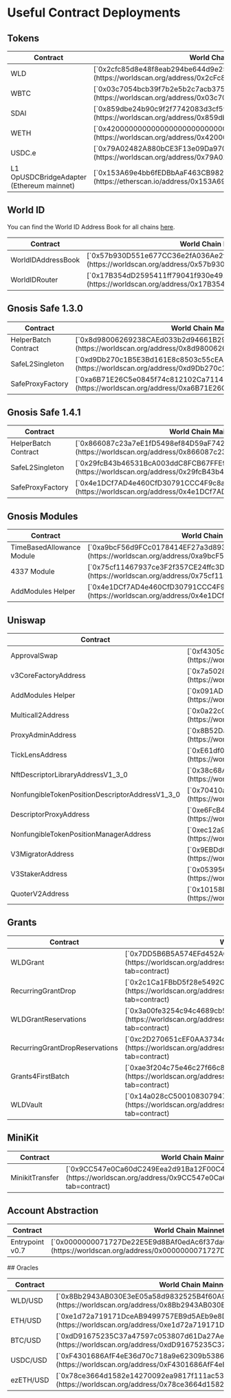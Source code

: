 # Useful Contract Deployments

## Tokens

<table>
	<thead>
		<tr>
			<th>Contract</th>
			<th>World Chain Mainnet Address</th>
		</tr>
	</thead>
	<tbody>
		<tr>
			<td className="align-middle">WLD</td>
			<td className="align-middle">
				[`0x2cfc85d8e48f8eab294be644d9e25c3030863003`](https://worldscan.org/address/0x2cFc85d8E48F8EAB294be644d9E25C3030863003)
			</td>
		</tr>
		<tr>
			<td className="align-middle">WBTC</td>
			<td className="align-middle">
				[`0x03c7054bcb39f7b2e5b2c7acb37583e32d70cfa3`](https://worldscan.org/address/0x03c7054bcb39f7b2e5b2c7acb37583e32d70cfa3)
			</td>
		</tr>
		<tr>
			<td className="align-middle">SDAI</td>
			<td className="align-middle">
				[`0x859dbe24b90c9f2f7742083d3cf59ca41f55be5d`](https://worldscan.org/address/0x859dbe24b90c9f2f7742083d3cf59ca41f55be5d)
			</td>
		</tr>
		<tr>
			<td className="align-middle">WETH</td>
			<td className="align-middle">
				[`0x4200000000000000000000000000000000000006`](https://worldscan.org/address/0x4200000000000000000000000000000000000006)
			</td>
		</tr>
		<tr>
			<td className="align-middle">USDC.e</td>
			<td className="align-middle">
				[`0x79A02482A880bCE3F13e09Da970dC34db4CD24d1`](https://worldscan.org/address/0x79A02482A880bCE3F13e09Da970dC34db4CD24d1)
			</td>
		</tr>
		<tr>
			<td className="align-middle">L1 OpUSDCBridgeAdapter (Ethereum mainnet)</td>
			<td className="align-middle">
				[`0x153A69e4bb6fEDBbAaF463CB982416316c84B2dB`](https://etherscan.io/address/0x153A69e4bb6fEDBbAaF463CB982416316c84B2dB)
			</td>
		</tr>
	</tbody>
</table>

## World ID

You can find the World ID Address Book for all chains [here](https://docs.world.org/world-id/reference/address-book).

<table>
	<thead>
		<tr>
			<th>Contract</th>
			<th>World Chain Mainnet Address</th>
		</tr>
	</thead>
	<tbody>
		<tr>
			<td className="align-middle">WorldIDAddressBook</td>
			<td className="align-middle">
				[`0x57b930D551e677CC36e2fA036Ae2fe8FdaE0330D`](https://worldscan.org/address/0x57b930D551e677CC36e2fA036Ae2fe8FdaE0330D)
			</td>
		</tr>
		<tr>
			<td className="align-middle">WorldIDRouter</td>
			<td className="align-middle">
				[`0x17B354dD2595411ff79041f930e491A4Df39A278`](https://worldscan.org/address/0x17B354dD2595411ff79041f930e491A4Df39A278)
			</td>
		</tr>
	</tbody>
</table>

## **Gnosis Safe 1.3.0**

<table>
	<thead>
		<tr>
			<th>Contract</th>
			<th>World Chain Mainnet Address</th>
		</tr>
	</thead>
	<tbody>
		<tr>
			<td className="align-middle">HelperBatch Contract</td>
			<td className="align-middle">
				[`0x8d98006269238CAEd033b2d94661B29312AD09b7`](https://worldscan.org/address/0x8d98006269238CAEd033b2d94661B29312AD09b7)
			</td>
		</tr>
		<tr>
			<td className="align-middle">SafeL2Singleton</td>
			<td className="align-middle">
				[`0xd9Db270c1B5E3Bd161E8c8503c55cEABeE709552`](https://worldscan.org/address/0xd9Db270c1B5E3Bd161E8c8503c55cEABeE709552)
			</td>
		</tr>
		<tr>
			<td className="align-middle">SafeProxyFactory</td>
			<td className="align-middle">
				[`0xa6B71E26C5e0845f74c812102Ca7114b6a896AB2`](https://worldscan.org/address/0xa6B71E26C5e0845f74c812102Ca7114b6a896AB2)
			</td>
		</tr>
	</tbody>
</table>

## **Gnosis Safe 1.4.1**

<table>
	<thead>
		<tr>
			<th>Contract</th>
			<th>World Chain Mainnet Address</th>
		</tr>
	</thead>
	<tbody>
		<tr>
			<td className="align-middle">HelperBatch Contract</td>
			<td className="align-middle">
				[`0x866087c23a7eE1fD5498ef84D59aF742f3d4b322`](https://worldscan.org/address/0x866087c23a7eE1fD5498ef84D59aF742f3d4b322)
			</td>
		</tr>
		<tr>
			<td className="align-middle">SafeL2Singleton</td>
			<td className="align-middle">
				[`0x29fcB43b46531BcA003ddC8FCB67FFE91900C762`](https://worldscan.org/address/0x29fcB43b46531BcA003ddC8FCB67FFE91900C762)
			</td>
		</tr>
		<tr>
			<td className="align-middle">SafeProxyFactory</td>
			<td className="align-middle">
				[`0x4e1DCf7AD4e460CfD30791CCC4F9c8a4f820ec67`](https://worldscan.org/address/0x4e1DCf7AD4e460CfD30791CCC4F9c8a4f820ec67)
			</td>
		</tr>
	</tbody>
</table>

## **Gnosis Modules**

<table>
	<thead>
		<tr>
			<th>Contract</th>
			<th>World Chain Mainnet Address</th>
		</tr>
	</thead>
	<tbody>
		<tr>
			<td className="align-middle">TimeBasedAllowance Module</td>
			<td className="align-middle">
				[`0xa9bcF56d9FCc0178414EF27a3d893C9469e437B7`](https://worldscan.org/address/0xa9bcF56d9FCc0178414EF27a3d893C9469e437B7)
			</td>
		</tr>
		<tr>
			<td className="align-middle">4337 Module</td>
			<td className="align-middle">
				[`0x75cf11467937ce3F2f357CE24ffc3DBF8fD5c226`](https://worldscan.org/address/0x75cf11467937ce3F2f357CE24ffc3DBF8fD5c226)
			</td>
		</tr>
		<tr>
			<td className="align-middle">AddModules Helper</td>
			<td className="align-middle">
				[`0x4e1DCf7AD4e460CfD30791CCC4F9c8a4f820ec67`](https://worldscan.org/address/0x4e1DCf7AD4e460CfD30791CCC4F9c8a4f820ec67)
			</td>
		</tr>
	</tbody>
</table>

## Uniswap

<table>
	<thead>
		<tr>
			<th>Contract</th>
			<th>World Chain Mainnet Address</th>
		</tr>
	</thead>
	<tbody>
		<tr>
			<td className="align-middle">ApprovalSwap</td>
			<td className="align-middle">
				[`0xf4305dd6256dc2b0d07caaf2953688defbc86e9d`](https://worldscan.org/address/0xf4305dd6256dc2b0d07caaf2953688defbc86e9d)
			</td>
		</tr>
		<tr>
			<td className="align-middle">v3CoreFactoryAddress</td>
			<td className="align-middle">
				[`0x7a5028BDa40e7B173C278C5342087826455ea25a`](https://worldscan.org/address/0x7a5028BDa40e7B173C278C5342087826455ea25a)
			</td>
		</tr>
		<tr>
			<td className="align-middle">AddModules Helper</td>
			<td className="align-middle">
				[`0x091AD9e2e6e5eD44c1c66dB50e49A601F9f36cF6`](https://worldscan.org/address/0x091AD9e2e6e5eD44c1c66dB50e49A601F9f36cF6)
			</td>
		</tr>
		<tr>
			<td className="align-middle">Multicall2Address</td>
			<td className="align-middle">
				[`0x0a22c04215c97E3F532F4eF30e0aD9458792dAB9`](https://worldscan.org/address/0x0a22c04215c97E3F532F4eF30e0aD9458792dAB9)
			</td>
		</tr>
		<tr>
			<td className="align-middle">ProxyAdminAddress</td>
			<td className="align-middle">
				[`0x8B52DaCB7B5d9A959CDcD5419061c0eDD1296c29`](https://worldscan.org/address/0x8B52DaCB7B5d9A959CDcD5419061c0eDD1296c29)
			</td>
		</tr>
		<tr>
			<td className="align-middle">TickLensAddress</td>
			<td className="align-middle">
				[`0xE61df0CaC9d85876aCE5E3037005D80943570623`](https://worldscan.org/address/0xE61df0CaC9d85876aCE5E3037005D80943570623)
			</td>
		</tr>
		<tr>
			<td className="align-middle">NftDescriptorLibraryAddressV1_3_0</td>
			<td className="align-middle">
				[`0x38c68A1D60C47973EcE5bc1725B65D8Bec438192`](https://worldscan.org/address/0x38c68A1D60C47973EcE5bc1725B65D8Bec438192)
			</td>
		</tr>
		<tr>
			<td className="align-middle">NonfungibleTokenPositionDescriptorAddressV1_3_0</td>
			<td className="align-middle">
				[`0x70410a302c4a5c52C659b780941c947Abd437FeB`](https://worldscan.org/address/0x70410a302c4a5c52C659b780941c947Abd437FeB)
			</td>
		</tr>
		<tr>
			<td className="align-middle">DescriptorProxyAddress</td>
			<td className="align-middle">
				[`0xe6FcB4952b2d3Fab6DA4BC165831f5575e093feC`](https://worldscan.org/address/0xe6FcB4952b2d3Fab6DA4BC165831f5575e093feC)
			</td>
		</tr>
		<tr>
			<td className="align-middle">NonfungibleTokenPositionManagerAddress</td>
			<td className="align-middle">
				[`0xec12a9F9a09f50550686363766Cc153D03c27b5e`](https://worldscan.org/address/0xec12a9F9a09f50550686363766Cc153D03c27b5e)
			</td>
		</tr>
		<tr>
			<td className="align-middle">V3MigratorAddress</td>
			<td className="align-middle">
				[`0x9EBDdCBa71C9027E1eB45135672a30bcFEec9de3`](https://worldscan.org/address/0x9EBDdCBa71C9027E1eB45135672a30bcFEec9de3)
			</td>
		</tr>
		<tr>
			<td className="align-middle">V3StakerAddress</td>
			<td className="align-middle">
				[`0x053956ab1618EcaCc135Ebc18Fd7564979aD4295`](https://worldscan.org/address/0x053956ab1618EcaCc135Ebc18Fd7564979aD4295)
			</td>
		</tr>
		<tr>
			<td className="align-middle">QuoterV2Address</td>
			<td className="align-middle">
				[`0x10158D43e6cc414deE1Bd1eB0EfC6a5cBCfF244c`](https://worldscan.org/address/0x10158D43e6cc414deE1Bd1eB0EfC6a5cBCfF244c)
			</td>
		</tr>
	</tbody>
</table>

## Grants

<table>
	<thead>
		<tr>
			<th>Contract</th>
			<th>World Chain Mainnet Address</th>
		</tr>
	</thead>
	<tbody>
		<tr>
			<td className="align-middle">WLDGrant</td>
			<td className="align-middle">
				[`0x7DD5B6B5A574EFd452AC0cfE3e1B69384a03C6f9`](https://worldscan.org/address/0x7DD5B6B5A574EFd452AC0cfE3e1B69384a03C6f9?tab=contract)
			</td>
		</tr>
		<tr>
			<td className="align-middle">RecurringGrantDrop</td>
			<td className="align-middle">
				[`0x2c1Ca1FBbD5f28e5492Cc6bF8C4e8c57354eb162`](https://worldscan.org/address/0x2c1Ca1FBbD5f28e5492Cc6bF8C4e8c57354eb162?tab=contract)
			</td>
		</tr>
		<tr>
			<td className="align-middle">WLDGrantReservations</td>
			<td className="align-middle">
				[`0x3a00fe3254c94c4689cb5163c91ee501d942e710`](https://worldscan.org/address/0x3a00fE3254c94C4689CB5163c91Ee501D942E710?tab=contract)
			</td>
		</tr>
		<tr>
			<td className="align-middle">RecurringGrantDropReservations</td>
			<td className="align-middle">
				[`0xc2D270651cEF0AA3734c9A7fEaCd3b3B39e36e18`](https://worldscan.org/address/0xc2D270651cEF0AA3734c9A7fEaCd3b3B39e36e18?tab=contract)
			</td>
		</tr>
		<tr>
			<td className="align-middle">Grants4FirstBatch</td>
			<td className="align-middle">
				[`0xae3f204c75e46c27f66c843bc9f3bbd04a6374c5`](https://worldscan.org/address/0xaE3f204c75E46C27f66C843bC9F3Bbd04a6374c5?tab=contract)
			</td>
		</tr>
		<tr>
			<td className="align-middle">WLDVault</td>
			<td className="align-middle">
				[`0x14a028cC500108307947dca4a1Aa35029FB66CE0`](https://worldscan.org/address/0x14a028cC500108307947dca4a1Aa35029FB66CE0?tab=contract)
			</td>
		</tr>
	</tbody>
</table>

## MiniKit

<table>
	<thead>
		<tr>
			<th>Contract</th>
			<th>World Chain Mainnet Address</th>
		</tr>
	</thead>
	<tbody>
		<tr>
			<td className="align-middle">MinikitTransfer</td>
			<td className="align-middle">
				[`0x9CC547e0Ca60dC249Eea2d91Ba12F00C4ca12787`](https://worldscan.org/address/0x9CC547e0Ca60dC249Eea2d91Ba12F00C4ca12787?tab=contract)
			</td>
		</tr>
	</tbody>
</table>

## Account Abstraction

<table>
	<thead>
		<tr>
			<th>Contract</th>
			<th>World Chain Mainnet Address</th>
		</tr>
	</thead>
	<tbody>
		<tr>
			<td className="align-middle">Entrypoint v0.7</td>
			<td className="align-middle">
				[`0x0000000071727De22E5E9d8BAf0edAc6f37da032`](https://worldscan.org/address/0x0000000071727De22E5E9d8BAf0edAc6f37da032#code)
			</td>
		</tr>
	</tbody>
</table>
## Oracles

<table>
	<thead>
		<tr>
			<th>Contract</th>
			<th>World Chain Mainnet Address</th>
		</tr>
	</thead>
	<tbody>
		<tr>
			<td className="align-middle">WLD/USD</td>
			<td className="align-middle">
				[`0x8Bb2943AB030E3eE05a58d9832525B4f60A97FA0`](https://worldscan.org/address/0x8Bb2943AB030E3eE05a58d9832525B4f60A97FA0)
			</td>
		</tr>
		<tr>
			<td className="align-middle">ETH/USD</td>
			<td className="align-middle">
				[`0xe1d72a719171DceAB9499757EB9d5AEb9e8D64A6`](https://worldscan.org/address/0xe1d72a719171DceAB9499757EB9d5AEb9e8D64A6)
			</td>
		</tr>
		<tr>
			<td className="align-middle">BTC/USD</td>
			<td className="align-middle">
				[`0xdD91675235C37a47597c053807d61Da27Ae1AE6C`](https://worldscan.org/address/0xdD91675235C37a47597c053807d61Da27Ae1AE6C)
			</td>
		</tr>
		<tr>
			<td className="align-middle">USDC/USD</td>
			<td className="align-middle">
				[`0xF4301686AfF4eE36d70c718a9e62309b53862BE8`](https://worldscan.org/address/0xF4301686AfF4eE36d70c718a9e62309b53862BE8)
			</td>
		</tr>
		<tr>
			<td className="align-middle">ezETH/USD</td>
			<td className="align-middle">
				[`0x78ce3664d1582e14270092ea9817f111ac53524b`](https://worldscan.org/address/0x78ce3664d1582e14270092ea9817f111ac53524b#code)
			</td>
		</tr>
	</tbody>
</table>
